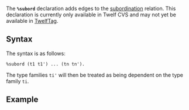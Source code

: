 {{undocumented|article}}

The '''<tt>%subord</tt>''' declaration adds edges to the [[subordination]] relation.  This declaration is currently only available in Twelf CVS{{discuss|Version}} and may not yet be available in [[TwelfTag]]. 

== Syntax ==

The syntax is as follows:

<tt>%subord (t1 t1') ... (tn tn').</tt>

The type families <tt>ti'</tt> will then be treated as being dependent on the type family <tt>ti</tt>.

== Example ==

{{needs|a good concise example.}}


{{keyword|key=subord}}

{{stub}}